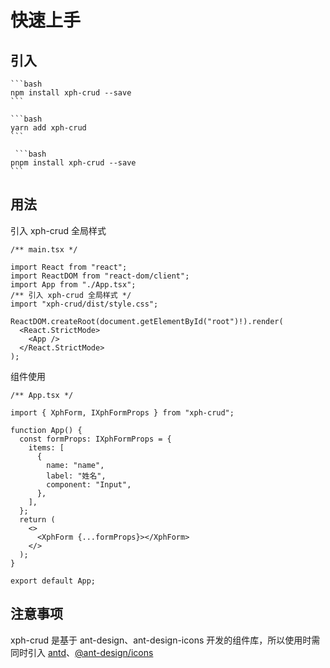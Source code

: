 # 快速上手

## 引入


<Tabs>
  <TabItem value="npm" label="npm" default>

    ```bash
    npm install xph-crud --save
    ```

  </TabItem>
  <TabItem value="yarn" label="yarn">
    
    ```bash
    yarn add xph-crud
    ```

  </TabItem>
  <TabItem value="pnpm" label="pnpm">
    
     ```bash
    pnpm install xph-crud --save
    ```
    
  </TabItem>
</Tabs>

## 用法

引入 xph-crud 全局样式

```tsx
/** main.tsx */

import React from "react";
import ReactDOM from "react-dom/client";
import App from "./App.tsx";
/** 引入 xph-crud 全局样式 */
import "xph-crud/dist/style.css";

ReactDOM.createRoot(document.getElementById("root")!).render(
  <React.StrictMode>
    <App />
  </React.StrictMode>
);
```

组件使用

```tsx
/** App.tsx */

import { XphForm, IXphFormProps } from "xph-crud";

function App() {
  const formProps: IXphFormProps = {
    items: [
      {
        name: "name",
        label: "姓名",
        component: "Input",
      },
    ],
  };
  return (
    <>
      <XphForm {...formProps}></XphForm>
    </>
  );
}

export default App;
```

## 注意事项

xph-crud 是基于 ant-design、ant-design-icons 开发的组件库，所以使用时需同时引入 [antd](https://github.com/ant-design/ant-design)、[@ant-design/icons](https://github.com/ant-design/ant-design-icons/tree/master)
